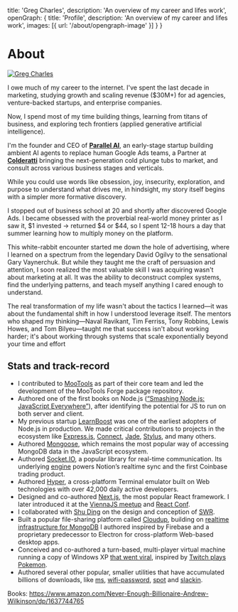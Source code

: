 
  title: 'Greg Charles',
  description: 'An overview of my career and lifes work',
  openGraph: {
    title: 'Profile',
    description: 'An overview of my career and lifes work',
    images: [{ url: '/about/opengraph-image' }]
  }
}

# About

<a href="https://x.com/gcharles10x" target="_blank">
  <Image
    src="/images/gregrc_profile_image.jpeg"
    alt="Greg Charles"
    className="rounded-full bg-gray-100 block mt-2 mb-5 mx-auto sm:float-right sm:ml-5 sm:mb-5 grayscale hover:grayscale-0"
    unoptimized
    width={160}
    height={160}
    priority
  />
</a>


I owe much of my career to the internet. I've spent the last decade in marketing, studying growth and scaling revenue ($30M+) for ad agencies, venture-backed startups, and enterprise companies. 

Now, I spend most of my time building things, learning from titans of business, and exploring tech frontiers (applied generative artificial intelligence). 

I'm the founder and CEO of **[Parallel AI](https://withparallel.ai)**, an early-stage startup building ambient AI agents to replace human Google Ads teams, a Partner at **[Colderatti](https://colderatti.com)** bringing the next-generation cold plunge tubs to market, and consult across various business stages and verticals.

While you could use words like obsession, joy, insecurity, exploration, and purpose to understand what drives me, in hindsight, my story itself begins with a simpler more formative discovery.

I stopped out of business school at 20 and shortly after discovered Google Ads. I became obsessed with the proverbial real-world money printer as I saw it, $1 invested -> returned $4 or $44, so I spent 12-18 hours a day that summer learning how to multiply money on the platform. 

This white-rabbit encounter started me down the hole of advertising, where I learned on a spectrum from the legendary David Ogilvy to the sensational Gary Vaynerchuk. But while they taught me the craft of persuasion and attention, I soon realized the most valuable skill I was acquiring wasn't about marketing at all. It was the ability to deconstruct complex systems, find the underlying patterns, and teach myself anything I cared enough to understand.

The real transformation of my life wasn't about the tactics I learned—it was about the fundamental shift in how I understood leverage itself. The mentors who shaped my thinking—Naval Ravikant, Tim Ferriss, Tony Robbins, Lewis Howes, and Tom Bilyeu—taught me that success isn't about working harder; it's about working through systems that scale exponentially beyond your time and effort



## Stats and track-record

- I contributed to [MooTools](https://en.wikipedia.org/wiki/MooTools) as part of their core team and led the development of the MooTools Forge package repository.
- Authored one of the first books on Node.js ([&ldquo;Smashing Node.js: JavaScript Everywhere&rdquo;](https://www.amazon.com/Smashing-Node-js-JavaScript-Guillermo-Rauch/dp/1119962595)), after identifying the potential for JS to run on both server and client.
- My previous startup [LearnBoost](https://learnboost.com/) was one of the earliest adopters of Node.js in production. We made critical contributions to projects in the ecosystem like [Express.js](https://expressjs.com/), [Connect](https://github.com/senchalabs/connect), [Jade](https://github.com/dscape/jade), [Stylus](https://stylus-lang.com/), and many others.
- Authored [Mongoose](https://mongoosejs.com/), which remains the most popular way of accessing MongoDB data in the JavaScript ecosystem.
- Authored [Socket.IO](https://socket.io), a popular library for real-time communication. Its underlying [engine](https://github.com/socketio/engine.io) powers Notion&rsquo;s realtime sync and the first Coinbase trading product.
- Authored [Hyper](https://github.com/vercel/hyper), a cross-platform Terminal emulator built on Web technologies with over 42,000 daily active developers.
- Designed and co-authored [Next.js](https://nextjs.org/), the most popular React framework. I later introduced it at the [ViennaJS meetup](https://www.youtube.com/watch?v=MxFfUs6sYnw) and [React Conf](https://www.youtube.com/watch?v=evaMpdSiZKk).
- I collaborated with [Shu Ding](https://shud.in/) on the design and conception of [SWR](https://swr.vercel.app/).
- Built a popular file-sharing platform called [Cloudup](https://techcrunch.com/2013/06/21/cloudup-is-a-fast-dead-simple-way-to-share-and-view-files-on-any-platform-without-the-folders/), building on [realtime infrastructure for MongoDB](https://github.com/Automattic/mydb) I authored inspired by Firebase and a proprietary predecessor to Electron for cross-platform Web-based desktop apps.
- Conceived and co-authored a turn-based, multi-player virtual machine running a copy of Windows XP [that went viral](https://www.dailydot.com/debug/windows-xp-virtual-machine/), inspired by [Twitch plays Pokemon](https://en.wikipedia.org/wiki/Twitch_Plays_Pok%C3%A9mon).
- Authored several other popular, smaller utilities that have accumulated billions of downloads, like [ms](https://github.com/vercel/ms), [wifi-password](https://github.com/rauchg/wifi-password), [spot](https://github.com/rauchg/spot) and [slackin](https://github.com/rauchg/slackin).


Books:
https://www.amazon.com/Never-Enough-Billionaire-Andrew-Wilkinson/dp/1637744765